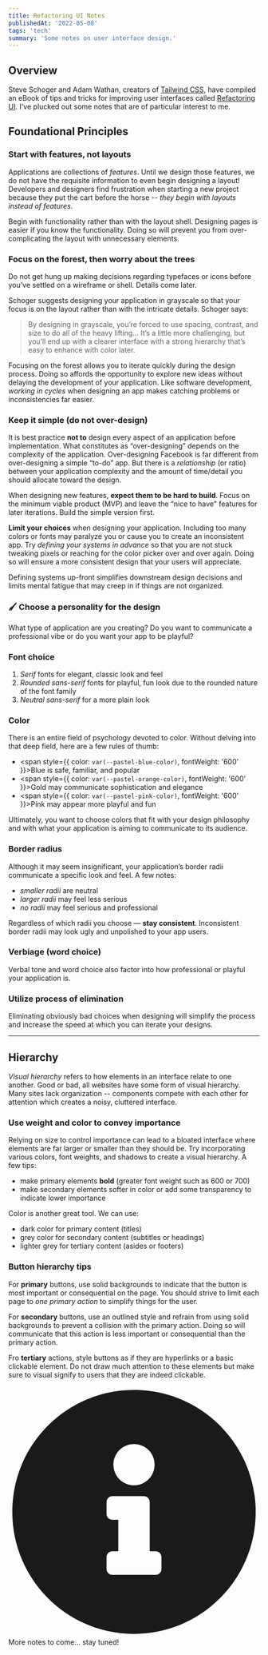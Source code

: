 ```yaml
---
title: Refactoring UI Notes
publishedAt: '2022-05-08'
tags: 'tech'
summary: 'Some notes on user interface design.'
---
```


## Overview

Steve Schoger and Adam Wathan, creators of [Tailwind CSS](https://tailwindcss.com), have compiled an eBook of tips and tricks for improving user interfaces called [Refactoring UI](https://www.refactoringui.com). I've plucked out some notes that are of particular interest to me.

## Foundational Principles


### Start with features, not layouts

Applications are collections of *features*. Until we design those features, we do not have the requisite information to even begin designing a layout! Developers and designers find frustration when starting a new project because they put the cart before the horse -- *they begin with layouts instead of features*.

Begin with functionality rather than with the layout shell. Designing pages is easier if you know the functionality. Doing so will prevent you from over-complicating the layout with unnecessary elements.

### Focus on the forest, then worry about the trees

Do not get hung up making decisions regarding typefaces or icons before you’ve settled on a wireframe or shell. Details come later.

Schoger suggests designing your application in grayscale so that your focus is on the layout rather than with the intricate details. Schoger says:

> By designing in grayscale, you’re forced to use spacing, contrast, and size to do all of the heavy lifting… It’s a little more challenging, but you’ll end up with a clearer interface with a strong hierarchy that’s easy to enhance with color later.


Focusing on the forest allows you to iterate quickly during the design process. Doing so affords the opportunity to explore new ideas without delaying the development of your application. Like software development, *working in cycles* when designing an app makes catching problems or inconsistencies far easier.

### Keep it simple (do not over-design)

It is best practice **not to** design every aspect of an application before implementation. What constitutes as “over-designing” depends on the complexity of the application. Over-designing Facebook is far different from over-designing a simple “to-do” app. But there is a *relationship* (or ratio) between your application complexity and the amount of time/detail you should allocate toward the design.

When designing new features, **expect them to be hard to build**. Focus on the minimum viable product (MVP) and leave the “nice to have" features for later iterations. Build the simple version first.

**Limit your choices** when designing your application. Including too many colors or fonts may paralyze you or cause you to create an inconsistent app. Try *defining your systems in advance* so that you are not stuck tweaking pixels or reaching for the color picker over and over again. Doing so will ensure a more consistent design that your users will appreciate.

Defining systems up-front simplifies downstream design decisions and limits mental fatigue that may creep in if things are not organized.

<div className="border-2 border-gray-700 p-4 mb-2 bg-white dark:bg-gray-700" role="alert">
  <div className="flex items-center">
      <h3 className="my-0 text-lg font-medium text-gray-700 dark:text-gray-300">🖌️ Choose a personality for the design</h3>
  </div>
  <p>
   What type of application are you creating? Do you want to communicate a professional vibe or do you want your app to be playful?
  </p>
</div>

### Font choice

1. *Serif* fonts for elegant, classic look and feel
2. *Rounded sans-serif* fonts for playful, fun look due to the rounded nature of the font family
3. *Neutral sans-serif* for a more plain look

### Color

There is an entire field of psychology devoted to color. Without delving into that deep field, here are a few rules of thumb:


- <span style={{ color: `var(--pastel-blue-color)`, fontWeight: '600' }}>Blue</span> is safe, familiar, and popular
- <span style={{ color: `var(--pastel-orange-color)`, fontWeight: '600' }}>Gold</span> may communicate sophistication and elegance
- <span style={{ color: `var(--pastel-pink-color)`, fontWeight: '600' }}>Pink</span> may appear more playful and fun

Ultimately, you want to choose colors that fit with your design philosophy and with what your application is aiming to communicate to its audience.

### Border radius

Although it may seem insignificant, your application’s border radii communicate a specific look and feel. A few notes:

- *smaller radii* are neutral
- *larger radii* may feel less serious
- *no radii* may feel serious and professional

Regardless of which radii you choose — **stay consistent**. Inconsistent border radii may look ugly and unpolished to your app users.

### Verbiage (word choice)

Verbal tone and word choice also factor into how professional or playful your application is.

### Utilize process of elimination

Eliminating obviously bad choices when designing will simplify the process and increase the speed at which you can iterate your designs.

---

## Hierarchy

*Visual hierarchy* refers to how elements in an interface relate to one another. Good or bad, all websites have some form of visual hierarchy. Many sites lack organization -- components compete with each other for attention which creates a noisy, cluttered interface.

### Use weight and color to convey importance

Relying on size to control importance can lead to a bloated interface where elements are far larger or smaller than they should be. Try incorporating various colors, font weights, and shadows to create a visual hierarchy. A few tips:


- make primary elements **bold** (greater font weight such as 600 or 700)
- make secondary elements softer in color or add some transparency to indicate lower importance

Color is another great tool. We can use:


- dark color for primary content (titles)
- grey color for secondary content (subtitles or headings)
- lighter grey for tertiary content (asides or footers)

### Button hierarchy tips

For **primary** buttons, use solid backgrounds to indicate that the button is most important or consequential on the page. You should strive to limit each page to *one primary action* to simplify things for the user.

For **secondary** buttons, use an outlined style and refrain from using solid backgrounds to prevent a  collision with the primary action. Doing so will communicate that this action is less important or consequential than the primary action.

Fro **tertiary** actions, style buttons as if they are hyperlinks or a basic clickable element. Do not draw much attention to these elements but make sure to visual signify to users that they are indeed clickable.

<div className="bg-indigo-100 border-2 border-gray-700 py-2 px-5 mt-2 mb-4 text-base text-indigo-700 inline-flex items-center w-full" role="alert">
  <svg aria-hidden="true" focusable="false" data-prefix="fas" data-icon="info-circle" className="w-4 h-4 mr-2 fill-current" role="img" xmlns="http://www.w3.org/2000/svg" viewBox="0 0 512 512">
  <path fill="currentColor" d="M256 8C119.043 8 8 119.083 8 256c0 136.997 111.043 248 248 248s248-111.003 248-248C504 119.083 392.957 8 256 8zm0 110c23.196 0 42 18.804 42 42s-18.804 42-42 42-42-18.804-42-42 18.804-42 42-42zm56 254c0 6.627-5.373 12-12 12h-88c-6.627 0-12-5.373-12-12v-24c0-6.627 5.373-12 12-12h12v-64h-12c-6.627 0-12-5.373-12-12v-24c0-6.627 5.373-12 12-12h64c6.627 0 12 5.373 12 12v100h12c6.627 0 12 5.373 12 12v24z"></path>
  </svg>
    More notes to come... stay tuned!
</div>